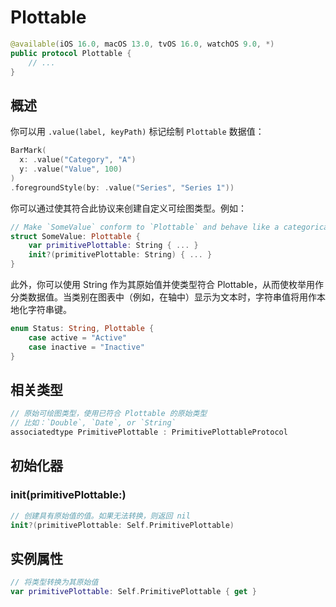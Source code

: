 # Plottable

<ToBePolishedAfterTranslation />

<OriginalSource
  title="Plottable"
  url="https://developer.apple.com/documentation/charts/plottable"
  summary="一种类型，可用作你在图表上绘制的标记的可绘制值的数据"
/>

```swift
@available(iOS 16.0, macOS 13.0, tvOS 16.0, watchOS 9.0, *)
public protocol Plottable {
    // ...
}
```

## 概述

你可以用 `.value(label, keyPath)` 标记绘制 `Plottable` 数据值：

```swift
BarMark(
  x: .value("Category", "A")
  y: .value("Value", 100)
)
.foregroundStyle(by: .value("Series", "Series 1"))
```

你可以通过使其符合此协议来创建自定义可绘图类型。例如：

```swift
// Make `SomeValue` conform to `Plottable` and behave like a categorical value in Swift Charts.
struct SomeValue: Plottable {
    var primitivePlottable: String { ... }
    init?(primitivePlottable: String) { ... }
}
```

此外，你可以使用 String 作为其原始值并使类型符合 Plottable，从而使枚举用作分类数据值。当类别在图表中（例如，在轴中）显示为文本时，字符串值将用作本地化字符串键。

```swift
enum Status: String, Plottable {
    case active = "Active"
    case inactive = "Inactive"
}
```

## 相关类型

```swift
// 原始可绘图类型，使用已符合 Plottable 的原始类型
// 比如：`Double`, `Date`, or `String`
associatedtype PrimitivePlottable : PrimitivePlottableProtocol
```

## 初始化器

### init(primitivePlottable:)

```swift
// 创建具有原始值的值。如果无法转换，则返回 nil
init?(primitivePlottable: Self.PrimitivePlottable)
```

## 实例属性

```swift
// 将类型转换为其原始值
var primitivePlottable: Self.PrimitivePlottable { get }
```
